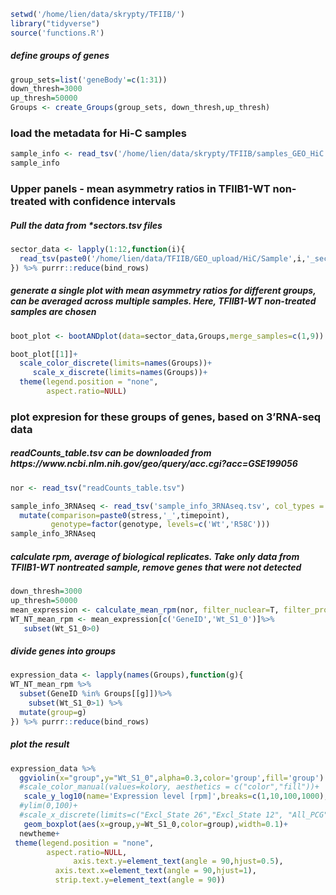 ```r
setwd('/home/lien/data/skrypty/TFIIB/')
library("tidyverse")
source('functions.R')
```
##### define groups of genes
```r
group_sets=list('geneBody'=c(1:31))
down_thresh=3000
up_thresh=50000
Groups <- create_Groups(group_sets, down_thresh,up_thresh)

```

### load the metadata for Hi-C samples
```r
sample_info <- read_tsv('/home/lien/data/skrypty/TFIIB/samples_GEO_HiC.tsv',col_types='ffffff')
sample_info
```

### Upper panels - mean asymmetry ratios in TFIIB1-WT non-treated with confidence intervals
##### Pull the data from *sectors.tsv files
```r
sector_data <- lapply(1:12,function(i){
  read_tsv(paste0('/home/lien/data/TFIIB/GEO_upload/HiC/Sample',i,'_sectors.tsv'), col_types='cdddc')
}) %>% purrr::reduce(bind_rows) 

```
##### generate a single plot with mean asymmetry ratios for different groups, can be averaged across multiple samples. Here, TFIIB1-WT non-treated samples are chosen
```r

boot_plot <- bootANDplot(data=sector_data,Groups,merge_samples=c(1,9))

boot_plot[[1]]+
  scale_color_discrete(limits=names(Groups))+
     scale_x_discrete(limits=names(Groups))+
  theme(legend.position = "none",
        aspect.ratio=NULL)
```


### plot expresion for these groups of genes, based on 3'RNA-seq data
#####  readCounts_table.tsv can be downloaded from https://www.ncbi.nlm.nih.gov/geo/query/acc.cgi?acc=GSE199056
```r
nor <- read_tsv("readCounts_table.tsv")

sample_info_3RNAseq <- read_tsv('sample_info_3RNAseq.tsv', col_types ='cffdffff') %>%
  mutate(comparison=paste0(stress,'_',timepoint),
         genotype=factor(genotype, levels=c('Wt','R58C')))
sample_info_3RNAseq
```
##### calculate rpm, average of biological replicates. Take only data from TFIIB1-WT nontreated sample, remove genes that were not detected
```r
down_thresh=3000
up_thresh=50000
mean_expression <- calculate_mean_rpm(nor, filter_nuclear=T, filter_protCoding=T)
WT_NT_mean_rpm <- mean_expression[c('GeneID','Wt_S1_0')]%>%
   subset(Wt_S1_0>0)
```
##### divide genes into groups
```r
expression_data <- lapply(names(Groups),function(g){
WT_NT_mean_rpm %>%
  subset(GeneID %in% Groups[[g]])%>%
    subset(Wt_S1_0>1) %>%
  mutate(group=g) 
}) %>% purrr::reduce(bind_rows)
```



##### plot the result
```r
expression_data %>%
  ggviolin(x="group",y="Wt_S1_0",alpha=0.3,color='group',fill='group') +
  #scale_color_manual(values=kolory, aesthetics = c("color","fill"))+
   scale_y_log10(name='Expression level [rpm]',breaks=c(1,10,100,1000), labels=c('1','10','100','1000'))+
  #ylim(0,100)+
  #scale_x_discrete(limits=c("Excl_State 26","Excl_State 12", "All_PCG","Excl_State 25", "Excl_State 3" ))+
   geom_boxplot(aes(x=group,y=Wt_S1_0,color=group),width=0.1)+ 
  newtheme+
 theme(legend.position = "none",
        aspect.ratio=NULL,
              axis.text.y=element_text(angle = 90,hjust=0.5),
          axis.text.x=element_text(angle = 90,hjust=1),
          strip.text.y=element_text(angle = 90))
   
```

